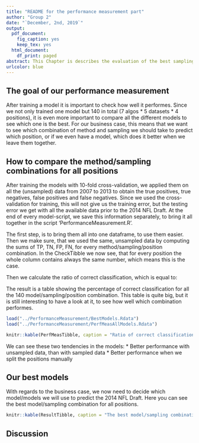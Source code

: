 ```yaml
---
title: "README for the performance measurement part"
author: "Group 2"
date: "`December, 2nd, 2019`"
output:
  pdf_document:
    fig_caption: yes
    keep_tex: yes
  html_document:
    df_print: paged
abstract: This Chapter is describes the evaluation of the best sampling and model combination, which is computed in the script 'PerformanceMeasurement.R'.
urlcolor: blue
---
```

## The goal of our performance measurement
After training a model it is important to check how well it performes. Since we not only trained one model but 140 in total (7 algos * 5 datasets * 4 positions), it is even more important to compare all the different models to see which one is the best. For our business case, this means that we want to see which combination of method and sampling we should take to predict which position, or if we even have a model, which does it better when we leave them together.

## How to compare the method/sampling combinations for all positions
After training the models with 10-fold cross-validation, we applied them on all the (unsampled) data from 2007 to 2013 to obtain the true positives, true negatives, false positives and false negatives. Since we used the cross-validation for training, this will not give us the training error, but the testing error we get with all the available data prior to the 2014 NFL Draft. At the end of every model-script, we save this information separately, to bring it all together in the script 'PerformanceMeasurement.R'.

The first step, is to bring them all into one dataframe, to use them easier. Then we make sure, that we used the same, unsampled data by computing the sums of TP, TN, FP, FN, for every method/sampling/position combination. In the CheckTibble we now see, that for every position the whole column contains always the same number, which means this is the case.

Then we calculate the ratio of correct classification, which is equal to:

\begin{center}
$\frac{Correct Classifications}{All Classifications} = \frac{TP + TN}{TP+TP+FP+FN}$
\end{center}

The result is a table showing the percentage of correct classification for all the 140 model/sampling/position combination. This table is quite big, but it is still interesting to have a look at it, to see how well which combination performes.

```r
load("../PerformanceMeasurement/BestModels.Rdata")
load("../PerformanceMeasurement/PerfMeasAllModels.Rdata")
```
```r
knitr::kable(PerfMeasTibble, caption = "Ratio of correct classification", digits=4)
```

We can see these two tendencies in the models:
* Better performance with unsampled data, than with sampled data
* Better performance when we split the positions manually

## Our best models
With regards to the business case, we now need to decide which model/models we will use to predict the 2014 NFL Draft. Here you can see the best model/sampling combination for all positions.

```r
knitr::kable(ResultTibble, caption = "The best model/sampling combinations by position", digits=4)
```

## Discussion





